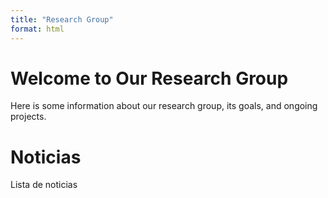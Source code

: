 ```yaml
---
title: "Research Group"
format: html
---
```


# Welcome to Our Research Group

Here is some information about our research group, its goals, and ongoing projects.


# Noticias

Lista de noticias